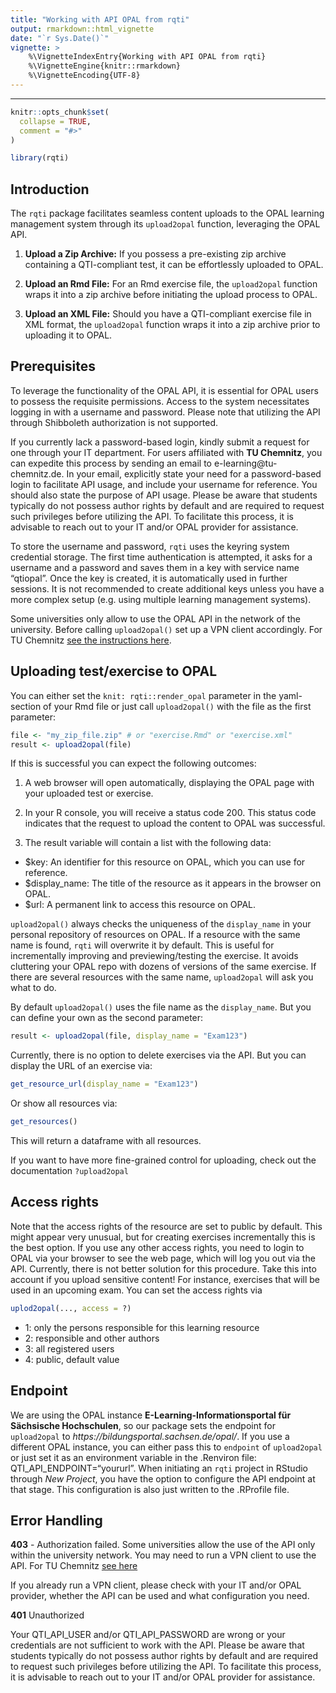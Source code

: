 ```yaml
---
title: "Working with API OPAL from rqti" 
output: rmarkdown::html_vignette
date: "`r Sys.Date()`"
vignette: >
    %\VignetteIndexEntry{Working with API OPAL from rqti}
    %\VignetteEngine{knitr::rmarkdown}
    %\VignetteEncoding{UTF-8}
---
```


---
```r
knitr::opts_chunk$set(
  collapse = TRUE,
  comment = "#>"
)
```
```r
library(rqti)
```

## Introduction

The `rqti` package facilitates seamless content uploads to the OPAL learning management system through its `upload2opal` function, leveraging the OPAL API.

1. **Upload a Zip Archive:**
   If you possess a pre-existing zip archive containing a QTI-compliant test, it can be effortlessly uploaded to OPAL.

2. **Upload an Rmd File:**
   For an Rmd exercise file, the `upload2opal` function wraps it into a zip archive before initiating the upload process to OPAL.

3. **Upload an XML File:**
   Should you have a QTI-compliant exercise file in XML format, the `upload2opal` function wraps it into a zip archive prior to uploading it to OPAL.
   
## Prerequisites

To leverage the functionality of the OPAL API, it is essential for OPAL users to possess the requisite permissions. Access to the system necessitates logging in with a username and password. Please note that utilizing the API through Shibboleth authorization is not supported.

If you currently lack a password-based login, kindly submit a request for one through your IT department. For users affiliated with **TU Chemnitz**, you can expedite this process by sending an email to e-learning@tu-chemnitz.de. In your email, explicitly state your need for a password-based login to facilitate API usage, and include your username for reference. You should also state the purpose of API usage. Please be aware that students typically do not possess author rights by default and are required to request such privileges before utilizing the API. To facilitate this process, it is advisable to reach out to your IT and/or OPAL provider for assistance.

To store the username and password, `rqti` uses the keyring system credential storage. The first time authentication is attempted, it asks for a username and a password and saves them in a key with service name "qtiopal". Once the key is created, it is automatically used in further sessions. It is not recommended to create additional keys unless you have a more complex setup (e.g. using multiple learning management systems).

Some universities only allow to use the OPAL API in the network of the university. Before calling `upload2opal()` set up a VPN client accordingly. 
For TU Chemnitz [see the instructions here](https://www.tu-chemnitz.de/urz/network/access/vpn.html).

## Uploading test/exercise to OPAL

You can either set the `knit: rqti::render_opal` parameter in the yaml-section of your Rmd file or just call `upload2opal()` with the file as the first parameter:

```r
file <- "my_zip_file.zip" # or "exercise.Rmd" or "exercise.xml"
result <- upload2opal(file)
```

If this is successful you can expect the following outcomes:

1. A web browser will open automatically, displaying the OPAL page with your uploaded test or exercise.

2. In your R console, you will receive a status code 200. This status code indicates that the request to upload the content to OPAL was successful.

3. The result variable will contain a list with the following data:

- $key: An identifier for this resource on OPAL, which you can use for reference.
- $display_name: The title of the resource as it appears in the browser on OPAL.
- $url: A permanent link to access this resource on OPAL.

`upload2opal()` always checks the uniqueness of the `display_name` in your personal repository of resources on OPAL. If a resource with the same name is found, `rqti` will overwrite it by default. This is useful for incrementally improving and previewing/testing the exercise. It avoids cluttering your OPAL repo with dozens of versions of the same exercise. If there are several resources with the same name, `upload2opal` will ask you what to do.

By default `upload2opal()` uses the file name as the `display_name`. But you can define your own as the second parameter:

```r
result <- upload2opal(file, display_name = "Exam123")
```

Currently, there is no option to delete exercises via the API. But you can display the URL of an exercise via:

```r
get_resource_url(display_name = "Exam123")
```

Or show all resources via:

```r
get_resources()
```

This will return a dataframe with all resources.
 
If you want to have more fine-grained control for uploading, check out the documentation `?upload2opal`

## Access rights

Note that the access rights of the resource are set to public by default. This might appear very unusual, but for creating exercises incrementally this is the best option. If you use any other access rights, you need to login to OPAL via your browser to see the web page, which will log you out via the API. Currently, there is not better solution for this procedure. Take this into account if you upload sensitive content! For instance, exercises that will be used in an upcoming exam. You can set the access rights via

```r
uplod2opal(..., access = ?)
```

- 1: only the persons responsible for this learning resource
- 2: responsible and other authors
- 3: all registered users
- 4: public, default value

## Endpoint

We are using the OPAL instance **E-Learning-Informationsportal für Sächsische Hochschulen**, so our package sets the endpoint for `upload2opal` to *https://bildungsportal.sachsen.de/opal/*. If you use a different OPAL instance, you can either pass this to `endpoint` of `upload2opal` or just set it as an environment variable in the .Renviron file: QTI_API_ENDPOINT="yoururl". When initiating an `rqti` project in RStudio through *New Project*, you have the option to configure the API endpoint at that stage. This configuration is also just written to the .RProfile file.

## Error Handling

**403** - Authorization failed. Some universities allow the use of the API only within the university network. You may need to run a VPN client to use the API. 
For TU Chemnitz [see here](https://www.tu-chemnitz.de/urz/network/access/vpn.html)

If you already run a VPN client, please check with your IT and/or OPAL provider, whether the API can be used and what configuration you need.

**401** Unauthorized

Your QTI_API_USER and/or QTI_API_PASSWORD are wrong or your credentials are not sufficient to work with the API. Please be aware that students typically do not possess author rights by default and are required to request such privileges before utilizing the API. To facilitate this process, it is advisable to reach out to your IT and/or OPAL provider for assistance.
